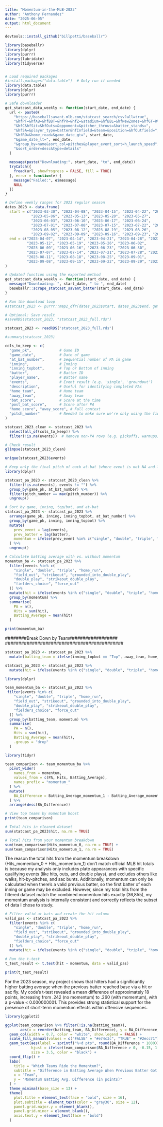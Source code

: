 ```yaml
---
title: "Momentum-in-the-MLB-2023"
author: "Anthony Fernandez"
date: "2025-06-05"
output: html_document
---
```



```r
devtools::install_github("billpetti/baseballr")

library(baseballr)
library(dplyr)
library(purrr)
library(lubridate)
library(tidyverse)


# Load required packages
#install.packages("data.table")  # Only run if needed
library(data.table)
library(dplyr)
library(purrr)

```

```r


# Safe downloader
get_statcast_data_weekly <- function(start_date, end_date) {
  url <- paste0(
    "https://baseballsavant.mlb.com/statcast_search/csv?all=true",
    "&hfPT=&hfAB=&hfBBT=&hfPR=&hfZ=&stadium=&hfBBL=&hfNewZones=&hfGT=R%7CPO%7CS%7C",
    "&hfC&hfSit=&hfOuts=&opponent=&pitcher_throws=&batter_stands=",
    "&hfSA=&player_type=batter&hfInfield=&team=&position=&hfOutfield=",
    "&hfRO=&home_road=&game_date_gt=", start_date,
    "&game_date_lt=", end_date,
    "&group_by=name&sort_col=pitches&player_event_sort=h_launch_speed",
    "&sort_order=desc&type=details"
  )
  
  message(paste("Downloading:", start_date, "to", end_date))
  tryCatch({
    fread(url, showProgress = FALSE, fill = TRUE)
  }, error = function(e) {
    message("Failed:", e$message)
    NULL
  })
}

```

```r
# Define weekly ranges for 2023 regular season
dates_2023 <- data.frame(
  start = c("2023-03-30", "2023-04-08", "2023-04-15", "2023-04-22", "2023-04-29",
            "2023-05-06", "2023-05-13", "2023-05-20", "2023-05-27",
            "2023-06-03", "2023-06-10", "2023-06-17", "2023-06-24",
            "2023-07-01", "2023-07-08", "2023-07-15", "2023-07-22", "2023-07-29",
            "2023-08-05", "2023-08-12", "2023-08-19", "2023-08-26",
            "2023-09-02", "2023-09-09", "2023-09-16", "2023-09-23", "2023-09-30"),
  end = c("2023-04-07", "2023-04-14", "2023-04-21", "2023-04-28", "2023-05-05",
          "2023-05-12", "2023-05-19", "2023-05-26", "2023-06-02",
          "2023-06-09", "2023-06-16", "2023-06-23", "2023-06-30",
          "2023-07-07", "2023-07-14", "2023-07-21", "2023-07-28", "2023-08-04",
          "2023-08-11", "2023-08-18", "2023-08-25", "2023-09-01",
          "2023-09-08", "2023-09-15", "2023-09-22", "2023-09-29", "2023-10-01")
)

# Updated function using the exported method
get_statcast_data_weekly <- function(start_date, end_date) {
  message("Downloading: ", start_date, " to ", end_date)
  baseballr::scrape_statcast_savant_batter(start_date, end_date)
}

# Run the download loop
#statcast_2023 <- purrr::map2_dfr(dates_2023$start, dates_2023$end, get_statcast_data_weekly)

# Optional: Save result
#saveRDS(statcast_2023, "statcast_2023_full.rds")

statcast_2023 <- readRDS("statcast_2023_full.rds")

```




```r
#summary(statcast_2023)

cols_to_keep <- c(
  "game_pk",             # Game ID
  "game_date",           # Date of game
  "at_bat_number",       # Sequential number of PA in game
  "inning",              # Inning
  "inning_topbot",       # Top or Bottom of inning
  "batter",              # Batter ID
  "player_name",         # Batter name
  "events",              # Event result (e.g. 'single', 'groundout')
  "description",         # Useful for identifying completed PAs
  "home_team",           # Home team
  "away_team",           # Away team
  "bat_score",           # Score at the time
  "post_bat_score",      # Score after PA
  "home_score", "away_score", # Full context
  "pitch_number"         # Needed to make sure we're only using the final pitch of the PA
)

statcast_2023_clean <- statcast_2023 %>%
  select(all_of(cols_to_keep)) %>%
  filter(!is.na(events))  # Remove non-PA rows (e.g. pickoffs, warmups)

# Check result
glimpse(statcast_2023_clean)

unique(statcast_2023$events)


```
```r
# Keep only the final pitch of each at-bat (where event is not NA and last pitch_number per at_bat)
library(dplyr)

statcast_pa_2023 <- statcast_2023_clean %>%
  filter(!is.na(events), events != "") %>%
  group_by(game_pk, at_bat_number) %>%
  filter(pitch_number == max(pitch_number)) %>%
  ungroup()

```

```r
# Sort by game, inning, top/bot, and at-bat
statcast_pa_2023 <- statcast_pa_2023 %>%
  arrange(game_pk, inning, inning_topbot, at_bat_number) %>%
  group_by(game_pk, inning, inning_topbot) %>%
  mutate(
    prev_event = lag(events),
    prev_batter = lag(batter),
    momentum = ifelse(prev_event %in% c("single", "double", "triple", "home_run", "sac_fly"), 1, 0)
  ) %>%
  ungroup()

```

```r
# Calculate batting average with vs. without momentum
momentum_ba <- statcast_pa_2023 %>%
  filter(events %in% c(
    "single", "double", "triple", "home_run",
    "field_out", "strikeout", "grounded_into_double_play",
    "double_play", "strikeout_double_play",
    "fielders_choice", "force_out"
  )) %>%
  mutate(hit = ifelse(events %in% c("single", "double", "triple", "home_run"), 1, 0)) %>%
  group_by(momentum) %>%
  summarise(
    PA = n(),
    Hits = sum(hit),
    Batting_Average = mean(hit)
  )

print(momentum_ba)


```





############################################
########Break Down by Team##################
############################################

```r
statcast_pa_2023 <- statcast_pa_2023 %>%
  mutate(batting_team = ifelse(inning_topbot == "Top", away_team, home_team))

statcast_pa_2023 <- statcast_pa_2023 %>%
  mutate(hit = ifelse(events %in% c("single", "double", "triple", "home_run"), 1, 0))

```

```r
library(dplyr)

team_momentum_ba <- statcast_pa_2023 %>%
 filter(events %in% c(
    "single", "double", "triple", "home_run",
    "field_out", "strikeout", "grounded_into_double_play",
    "double_play", "strikeout_double_play",
    "fielders_choice", "force_out"
  )) %>%
  group_by(batting_team, momentum) %>%
  summarise(
    PA = n(),
    Hits = sum(hit),
    Batting_Average = mean(hit),
    .groups = "drop"
  )

```

```r
library(tidyr)

team_comparison <- team_momentum_ba %>%
  pivot_wider(
    names_from = momentum,
    values_from = c(PA, Hits, Batting_Average),
    names_prefix = "momentum_"
  ) %>%
  mutate(
    BA_Difference = Batting_Average_momentum_1 - Batting_Average_momentum_0
  ) %>%
  arrange(desc(BA_Difference))

# View top teams by momentum boost
print(team_comparison)

```

```r
# Total hits in cleaned dataset
sum(statcast_pa_2023$hit, na.rm = TRUE)

# Total hits from your momentum breakdown
sum(team_comparison$Hits_momentum_0, na.rm = TRUE) + 
sum(team_comparison$Hits_momentum_1, na.rm = TRUE)

```


The reason the total hits from the momentum breakdown (Hits_momentum_0 + Hits_momentum_1) don't match official MLB hit totals is because my analysis only includes plate appearances with specific qualifying events (like hits, outs, and double plays), and excludes others like walks, hit-by-pitches, and sac bunts. Additionally, momentum can only be calculated when there's a valid previous batter, so the first batter of each inning or game may be excluded. However, since my total hits from the filtered dataset match the combined momentum hits exactly (36,855), my momentum analysis is internally consistent and correctly reflects the subset of data I chose to study.


```r
# Filter valid at-bats and create the hit column
valid_pas <- statcast_pa_2023 %>%
  filter(events %in% c(
    "single", "double", "triple", "home_run",
    "field_out", "strikeout", "grounded_into_double_play",
    "double_play", "strikeout_double_play",
    "fielders_choice", "force_out"
  )) %>%
  mutate(hit = ifelse(events %in% c("single", "double", "triple", "home_run"), 1, 0))

# Run the t-test
t_test_result <- t.test(hit ~ momentum, data = valid_pas)

print(t_test_result)

```
For the 2023 season, my project shows that hitters had a significantly higher batting average when the previous batter reached base via a hit or sac fly. My code's t-test revealed a mean difference of approximately 18 points, increasing from .242 (no momentum) to .260 (with momentum), with a p-value < 0.000000001. This provides strong statistical support for the presence of short-term momentum effects within offensive sequences.

```r
library(ggplot2)

ggplot(team_comparison %>% filter(!is.na(batting_team)), 
       aes(x = reorder(batting_team, BA_Difference), y = BA_Difference, fill = BA_Difference > 0)) +
  geom_col(width = 0.7, color = "white", show.legend = FALSE) +
  scale_fill_manual(values = c("FALSE" = "#e74c3c", "TRUE" = "#2ecc71")) +
  geom_text(aes(label = sprintf("%+d pts", round(BA_Difference * 1000))), 
            hjust = ifelse(team_comparison$BA_Difference > 0, -0.15, 1.1), 
            size = 3.5, color = "black") +
  coord_flip() +
  labs(
    title = "Which Teams Ride the Momentum?",
    subtitle = "Difference in Batting Average When Previous Batter Got a Hit or Sac Fly (2023)",
    x = "Team",
    y = "Momentum Batting Avg. Difference (in points)"
  ) +
  theme_minimal(base_size = 13) +
  theme(
    plot.title = element_text(face = "bold", size = 16),
    plot.subtitle = element_text(color = "gray30", size = 12),
    panel.grid.major.y = element_blank(),
    panel.grid.minor = element_blank(),
    axis.text.y = element_text(face = "bold")
  )

```